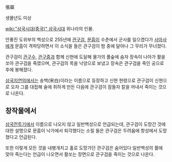 張屬

생몰년도 미상

[[wiki:"삼국시대(중국)" 삼국시대]] 위나라의 인물.

안풍진 도위부의 백성으로 255년에 [[관구검]], [[문흠]]이 수춘에서 군사를 일으켰다가 [[사마사]]에게 문흠이 격파당하면서 이 소식을 들은 관구검이 밤 중에 달아나 그 무리가 무너졌다.

관구검이 [[관구수]], [[관구중]]과 함께 신현에 도달해 물가의 풀숲에 숨자 장속이 나아가 활을 쏘아 관구검을 죽였으며, 관구검의 목을 낙양으로 보냈고 장속은 관구검을 죽인 공으로 후에 봉해졌다.

[[삼국지연의]]에서는 송백(宋白)이라는 이름으로 등장하고 신현 현령으로 관구검이 신현으로 오자 그를 대접해 술에 취하게 만든 다음에 관구검이 잠들자 칼을 꺼내서 죽이는 것으로 나온다.

== 창작물에서 ==
[[삼국전투기]]에서 이름으로 나오지 않고 일반백성으로 언급되는데, 관구검이 도망간 것에 대한 설명으로 문흠이 낙가에서 퇴각했다는 소릴 들은 관구검은 두려움에 항성에서 도망쳤다고 언급된다.

또한 이렇게 모든 것을 내팽개치고 홀로 도망가던 관구검은 숨어있다 일반백성의 활에 맞아 죽는다는 언급이 나오면서 활쏘는 장면으로 관구검을 죽이는 것으로 나온다.
